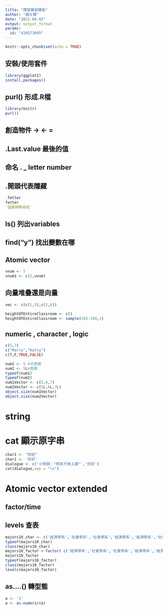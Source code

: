```yaml
---
title: "課堂練習模版"
author: "趙士賢"
date: "2021-04-02"
output: output_format
params:
  id: "410573095"
---
```


```r
knitr::opts_chunk$set(echo = TRUE)
```

## 安裝/使用套件
```r
library(ggplot2)
install.packages()
```
## purl() 形成.R檔
```r
library(knitr)
purl()
```
## 創造物件 -> <- =
## .Last.value 最後的值

## 命名 .  _  letter number
## .開頭代表隱藏
```r
.fetter
fetter
`這是特殊命名`
```
## ls() 列出variables
## find("y") 找出變數在哪

## Atomic vector
```r
vnum <- 5
vnum1 <- c(2,vnum)
```
## 向量堆疊還是向量
```r
vec <- c(c(1,5),c(2,6))
```
```r
heightOfEntireClassroom <- c()
heightOfEntireClassroom <- sample(165:200,1)
```
## numeric , character , logic
```r
c(5,7)
c("Marry","Katty")
c(T,F,TRUE,FALSE)
```

```r
num1 <- 5 #非整數
num2 <- 5L#整數
typeof(num1)
typeof(num2)
num1Vector <- c(5,6,7)
num2Vector <- c(5L,6L,7L)
object.size(num1Vector)
object.size(num2Vector)
```

# string
# cat 顯示原字串
```r
char1 <- "你好"
char1 <- '你好'
dialogue <- c('小明說："明天不用上課"','你好')
cat(dialogue,sep = "\n")
```
# Atomic vector extended
## factor/time
## levels 查表
```r
majors10_char <- c('經濟學系','社會學系','社會學系','經濟學系','經濟學系','社會學系','經濟學系','經濟學系','經濟學系','社會學系')
typeof(majors10_char)
class(majors10_char)
majors10_factor <-factor( c('經濟學系','社會學系','社會學系','經濟學系','經濟學系','社會學系','經濟學系','經濟學系','經濟學系','社會學系'))
majors10_factor
typeof(majors10_factor)
class(majors10_factor)
levels(majors10_factor)
```
## as....() 轉型態
```r
a <- '1'
a <- as.numeric(a)
```












